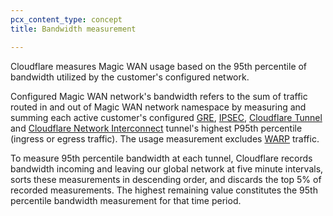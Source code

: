 ```yaml
---
pcx_content_type: concept
title: Bandwidth measurement

---
```


Cloudflare measures Magic WAN usage based on the 95th percentile of bandwidth utilized by the customer's configured network.

Configured Magic WAN network's bandwidth refers to the sum of traffic routed in and out of Magic WAN network namespace by measuring and summing each active customer's configured [GRE](https://www.cloudflare.com/learning/network-layer/what-is-gre-tunneling/), [IPSEC](https://www.cloudflare.com/learning/network-layer/what-is-ipsec/), [Cloudflare Tunnel](/magic-wan/zero-trust/cloudflare-tunnel/) and [Cloudflare Network Interconnect](/network-interconnect/) tunnel's highest P95th percentile (ingress or egress traffic). The usage measurement excludes [WARP](/network-interconnect/) traffic.

To measure 95th percentile bandwidth at each tunnel, Cloudflare records bandwidth incoming and leaving our global network at five minute intervals, sorts these measurements in descending order, and discards the top 5% of recorded measurements. The highest remaining value constitutes the 95th percentile bandwidth measurement for that time period.

